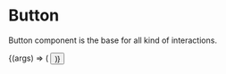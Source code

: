 

<Meta
  title="Components/Button"
  component={Button}
  argTypes={{}}
/>

# Button

Button component is the base for all kind of interactions.

<ArgsTable story="Button Component" />

<Canvas>
  <Story
    name="Button Component"
    args={{
      ...Button.defaultProps,
      children: 'Example'
    }}
  >
    {(args) => (
      <Button {...args} />
    )} 
  </Story>
</Canvas>
